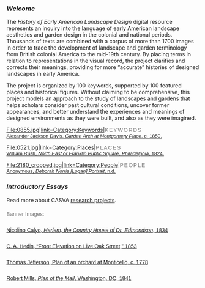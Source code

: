 {{break}}
===''Welcome''===
The ''History of Early American Landscape Design'' digital resource represents an inquiry into the language of early American landscape aesthetics and garden design in the colonial and national periods. Thousands of texts are combined with a corpus of more than 1700 images in order to trace the development of landscape and garden terminology from British colonial America to the mid-19th century. By placing terms in relation to representations in the visual record, the project clarifies and corrects their meanings, providing for more “accurate” histories of designed landscapes in early America.

The project is organized by 100 keywords, supported by 100 featured places and historical figures. Without claiming to be comprehensive, this project models an approach to the study of landscapes and gardens that helps scholars consider past cultural conditions, uncover former appearances, and better understand the experiences and meanings of designed environments as they were built, and also as they were imagined. 
{{break}}

<gallery mode="packed" heights=275px>
File:0855.jpg|link=Category:Keywords|<span style="font-family: sans-serif; color: #777777; font-size: 14px; letter-spacing: 2px;">KEYWORDS</span><br><span style="font-size:13px; font-family: sans-serif;">[[:File:0855.jpg|Alexander Jackson Davis, ''Garden Arch at Montgomery Place'', c. 1850.]]</span>

File:0521.jpg|link=Category:Places|<span style="font-family: sans-serif; color: #777777; font-size: 14px; letter-spacing: 2px;">PLACES</span><br><span style="font-size:13px; font-family: sans-serif">[[:File:0521.jpg|William Rush, ''North East or Franklin Public Square, Philadelphia'', 1824.]]</span>

File:2180_cropped.jpg|link=Category:People|<span style="font-family: sans-serif; color: #777777; font-size: 14px; letter-spacing: 2px;">PEOPLE</span><br><span style="font-size:13px; font-family: sans-serif;">[[:File:2180_cropped.jpg|Anonymous, ''Deborah Norris [Logan] Portrait'', n.d.]]</span>
</gallery>

{{break}}

===''Introductory Essays''===
{{:Essays}}
{{break}}
Read more about CASVA [https://www.nga.gov/research/casva/research-projects.html research projects].

<div style="font-size:14px; font-family: sans-serif; color:#777777; line-height:2em;">Banner Images:</div>

<div style="font-size:14px; font-family: sans-serif; line-height:2em;">[[:File:0464.jpg|Nicolino Calyo, ''Harlem, the Country House of Dr. Edmondson'', 1834]]<br>

<div style="font-size:14px; font-family: sans-serif;">[[:File:1213.jpg|C. A. Hedin, “Front Elevation on Live Oak Street,” 1853]]<br></div>

<div style="font-size:14px; font-family: sans-serif;">[[:File:0072.jpg|Thomas Jefferson, Plan of an orchard at Monticello, c. 1778]]<br></div>

<div style="font-size:14px; font-family: sans-serif;">[[:File:0033.jpg|Robert Mills, ''Plan of the Mall'', Washington, DC, 1841]]</div>